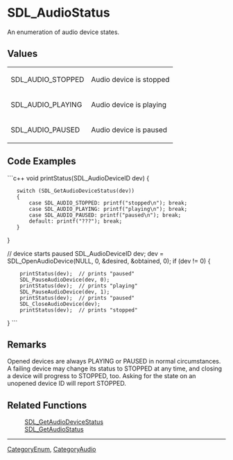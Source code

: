 <!-- pragma section-numbers off -->
<!-- pragma camelcase off -->

= SDL_AudioStatus =
An enumeration of audio device states.


== Values ==
{|
|SDL_AUDIO_STOPPED
|Audio device is stopped
|-
|SDL_AUDIO_PLAYING
|Audio device is playing
|-
|SDL_AUDIO_PAUSED
|Audio device is paused
|}

== Code Examples ==
```c++
void printStatus(SDL_AudioDeviceID dev)
{
    switch (SDL_GetAudioDeviceStatus(dev))
    {
        case SDL_AUDIO_STOPPED: printf("stopped\n"); break;
        case SDL_AUDIO_PLAYING: printf("playing\n"); break;
        case SDL_AUDIO_PAUSED: printf("paused\n"); break;
        default: printf("???"); break;
    }
}

// device starts paused
SDL_AudioDeviceID dev;
dev = SDL_OpenAudioDevice(NULL, 0, &desired, &obtained, 0);  
if (dev != 0)
{
     printStatus(dev);  // prints "paused"
     SDL_PauseAudioDevice(dev, 0);
     printStatus(dev);  // prints "playing"
     SDL_PauseAudioDevice(dev, 1);
     printStatus(dev);  // prints "paused"
     SDL_CloseAudioDevice(dev);
     printStatus(dev);  // prints "stopped"
}
```

== Remarks ==
Opened devices are always PLAYING or PAUSED in normal circumstances. A failing device may change its status to STOPPED at any time, and closing a device will progress to STOPPED, too. Asking for the state on an unopened device ID will report STOPPED.

== Related Functions ==
:[[SDL_GetAudioDeviceStatus]]
:[[SDL_GetAudioStatus]]

----
[[CategoryEnum]], [[CategoryAudio]]
